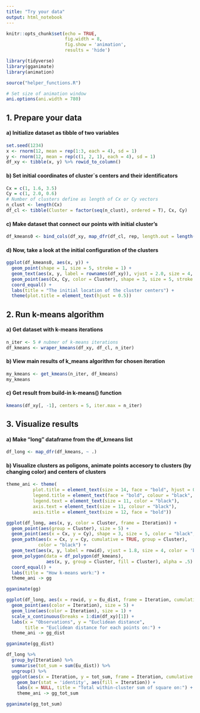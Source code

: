 ```yaml
---
title: "Try your data"
output: html_notebook
---
```


```r
knitr::opts_chunk$set(echo = TRUE,
                      fig.width = 8,
                      fig.show = 'animation',
                      results = 'hide')

library(tidyverse)
library(gganimate)
library(animation)

source("helper_functions.R")

# Set size of animation window
ani.options(ani.width = 780)
```

## 1. Prepare your data

#### a) Initialize dataset as tibble of two variables
```r
set.seed(1234)
x <- rnorm(12, mean = rep(1:3, each = 4), sd = 1)
y <- rnorm(12, mean = rep(c(1, 2, 1), each = 4), sd = 1)
df_xy <- tibble(x, y) %>% rowid_to_column()
```
#### b) Set initial coordinates of cluster`s centers and their identificators
```r
Cx = c(1, 1.6, 3.5)
Cy = c(1, 2.0, 0.6)
# Number of clusters define as length of Cx or Cy vectors
n_clust <- length(Cx)
df_cl <- tibble(Cluster = factor(seq(n_clust), ordered = T), Cx, Cy)
```
#### c) Make dataset that connect our points with initial cluster's
```r
df_kmeans0 <- bind_cols(df_xy, map_dfr(df_cl, rep, length.out = length(x)))
```
#### d) Now, take a look at the initial configuration of the clusters
```r
ggplot(df_kmeans0, aes(x, y)) +
  geom_point(shape = 1, size = 5, stroke = 1) +
  geom_text(aes(x, y, label = rownames(df_xy)), vjust = 2.0, size = 4, color = "black") + 
  geom_point(aes(Cx, Cy, color = Cluster), shape = 3, size = 5, stroke = 1) +
  coord_equal() +
  labs(title = "The initial location of the cluster centers") +
  theme(plot.title = element_text(hjust = 0.5))
```
## 2. Run k-means algorithm

#### a) Get dataset with k-means iterations 
```r
n_iter <- 5 # nubmer of k-means iterations
df_kmeans <- wraper_kmeans(df_xy, df_cl, n_iter)
```
#### b) View main results of k_means algorithm for chosen iteration
```r
my_kmeans <- get_kmeans(n_iter, df_kmeans)
my_kmeans
```
#### c) Get result from build-in k-means() function
```r
kmeans(df_xy[, -1], centers = 5, iter.max = n_iter)
```
## 3. Visualize results

#### a) Make "long" dataframe from the df_kmeans list
```r
df_long <- map_dfr(df_kmeans, ~ .)
```
#### b) Visualize clusters as poligons, animate points accesory to clusters (by changing color) and centers of clusters
```r
theme_ani <- theme(
          plot.title = element_text(size = 14, face = "bold", hjust = 0.5),
          legend.title = element_text(face = "bold", colour = "black", size = 12),
          legend.text = element_text(size = 11, color = "black"),
          axis.text = element_text(size = 11, colour = "black"),
          axis.title = element_text(size = 12, face = "bold"))

ggplot(df_long, aes(x, y, color = Cluster, frame = Iteration)) +
  geom_point(aes(group = Cluster), size = 5) +
  geom_point(aes(x = Cx, y = Cy), shape = 3, size = 5, color = "black", stroke = 1) +
  geom_path(aes(x = Cx, y = Cy, cumulative = TRUE, group = Cluster),
            color = "black") +
  geom_text(aes(x, y, label = rowid), vjust = 1.8, size = 4, color = 'black') +
  geom_polygon(data = df_polygon(df_kmeans),
               aes(x, y, group = Cluster, fill = Cluster), alpha = .5) +
  coord_equal() +
  labs(title = "How k-means work:") +
  theme_ani -> gg

gganimate(gg)
```
```r
ggplot(df_long, aes(x = rowid, y = Eu_dist, frame = Iteration, cumulative = TRUE)) +
  geom_point(aes(color = Iteration), size = 5) +
  geom_line(aes(color = Iteration), size = 1) +
  scale_x_continuous(breaks = 1:dim(df_xy)[1]) +
  labs(x = "Observations", y = "Euclidean distance",
       title = "Euclidean distance for each points on:") +
  theme_ani -> gg_dist

gganimate(gg_dist)
```
```r
df_long %>% 
  group_by(Iteration) %>% 
  summarise(tot_sum = sum(Eu_dist)) %>% 
  ungroup() %>% 
  ggplot(aes(x = Iteration, y = tot_sum, frame = Iteration, cumulative = TRUE)) +
    geom_bar(stat = 'identity', aes(fill = Iteration)) +
    labs(x = NULL, title = "Total within-cluster sum of square on:") +
    theme_ani -> gg_tot_sum

gganimate(gg_tot_sum)
```
